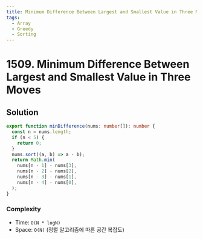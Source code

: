 ```yaml
---
title: Minimum Difference Between Largest and Smallest Value in Three Moves
tags:
  - Array
  - Greedy
  - Sorting
---
```


# 1509. Minimum Difference Between Largest and Smallest Value in Three Moves

<Badges>
  <LevelBadge level="medium" />
  <TopicBadge name="Array" slug="array" />
  <TopicBadge name="Greedy" slug="greedy" />
  <TopicBadge name="Sorting" slug="sorting" />
</Badges>

## Solution

```typescript filename="solution.ts" copy
export function minDifference(nums: number[]): number {
  const n = nums.length;
  if (n < 5) {
    return 0;
  }
  nums.sort((a, b) => a - b);
  return Math.min(
    nums[n - 1] - nums[3],
    nums[n - 2] - nums[2],
    nums[n - 3] - nums[1],
    nums[n - 4] - nums[0],
  );
}
```

### Complexity

- Time: `O(N * logN)`
- Space: `O(N)` (정렬 알고리즘에 따른 공간 복잡도)

<ProblemLink
  codingSite="leetcode"
  href="https://leetcode.com/problems/minimum-difference-between-largest-and-smallest-value-in-three-moves"
  title="Minimum Difference Between Largest and Smallest Value in Three Moves"
/>
